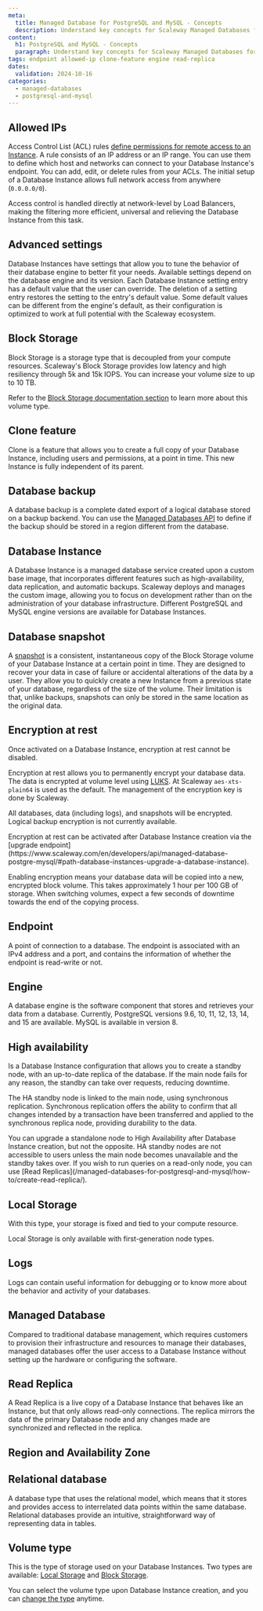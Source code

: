 ```yaml
---
meta:
  title: Managed Database for PostgreSQL and MySQL - Concepts
  description: Understand key concepts for Scaleway Managed Databases for PostgreSQL and MySQL.
content:
  h1: PostgreSQL and MySQL - Concepts
  paragraph: Understand key concepts for Scaleway Managed Databases for PostgreSQL and MySQL.
tags: endpoint allowed-ip clone-feature engine read-replica
dates:
  validation: 2024-10-16
categories:
  - managed-databases
  - postgresql-and-mysql
---
```


## Allowed IPs

Access Control List (ACL) rules [define permissions for remote access to an Instance](/managed-databases-for-postgresql-and-mysql/how-to/manage-allowed-ip-addresses/). A rule consists of an IP address or an IP range. You can use them to define which host and networks can connect to your Database Instance's endpoint. You can add, edit, or delete rules from your ACLs. The initial setup of a Database Instance allows full network access from anywhere (`0.0.0.0/0`).

Access control is handled directly at network-level by Load Balancers, making the filtering more efficient, universal and relieving the Database Instance from this task.

## Advanced settings

Database Instances have settings that allow you to tune the behavior of their database engine to better fit your needs. Available settings depend on the database engine and its version. Each Database Instance setting entry has a default value that the user can override. The deletion of a setting entry restores the setting to the entry's default value. Some default values can be different from the engine's default, as their configuration is optimized to work at full potential with the Scaleway ecosystem.

## Block Storage

Block Storage is a storage type that is decoupled from your compute resources. Scaleway's Block Storage provides low latency and high resiliency through 5k and 15k IOPS. You can increase your volume size to up to 10 TB.

Refer to the [Block Storage documentation section](/block-storage/concepts/) to learn more about this volume type.

## Clone feature

Clone is a feature that allows you to create a full copy of your Database Instance, including users and permissions, at a point in time. This new Instance is fully independent of its parent.

## Database backup

A database backup is a complete dated export of a logical database stored on a backup backend. You can use the [Managed Databases API](https://www.scaleway.com/en/developers/api/managed-database-postgre-mysql/#path-backups-create-a-database-backup) to define if the backup should be stored in a region different from the database.

## Database Instance

A Database Instance is a managed database service created upon a custom base image, that incorporates different features such as high-availability, data replication, and automatic backups. Scaleway deploys and manages the custom image, allowing you to focus on development rather than on the administration of your database infrastructure. Different PostgreSQL and MySQL engine versions are available for Database Instances.

## Database snapshot

A [snapshot](/managed-databases-for-postgresql-and-mysql/how-to/manage-snapshots/) is a consistent, instantaneous copy of the Block Storage volume of your Database Instance at a certain point in time. They are designed to recover your data in case of failure or accidental alterations of the data by a user. They allow you to quickly create a new Instance from a previous state of your database, regardless of the size of the volume. Their limitation is that, unlike backups, snapshots can only be stored in the same location as the original data.

## Encryption at rest

<Message type="important">
Once activated on a Database Instance, encryption at rest cannot be disabled.
</Message>

Encryption at rest allows you to permanently encrypt your database data. The data is encrypted at volume level using [LUKS](https://en.wikipedia.org/wiki/Linux_Unified_Key_Setup). At Scaleway `aes-xts-plain64` is used as the default. The management of the encryption key is done by Scaleway.

All databases, data (including logs), and snapshots will be encrypted. Logical backup encryption is not currently available.

<Message type="note">
Encryption at rest can be activated after Database Instance creation via the [upgrade endpoint](https://www.scaleway.com/en/developers/api/managed-database-postgre-mysql/#path-database-instances-upgrade-a-database-instance).
</Message>

Enabling encryption means your database data will be copied into a new, encrypted block volume. This takes approximately 1 hour per 100 GB of storage. When switching volumes, expect a few seconds of downtime towards the end of the copying process.


## Endpoint

A point of connection to a database. The endpoint is associated with an IPv4 address and a port, and contains the information of whether the endpoint is read-write or not.

## Engine

A database engine is the software component that stores and retrieves your data from a database. Currently, PostgreSQL versions 9.6, 10, 11, 12, 13, 14, and 15 are available. MySQL is available in version 8.

## High availability

Is a Database Instance configuration that allows you to create a standby node, with an up-to-date replica of the database. If the main node fails for any reason, the standby can take over requests, reducing downtime.

The HA standby node is linked to the main node, using synchronous replication. Synchronous replication offers the ability to confirm that all changes intended by a transaction have been transferred and applied to the synchronous replica node, providing durability to the data.

<Message type="important">
  You can upgrade a standalone node to High Availability after Database Instance creation, but not the opposite.
</Message>

<Message type="note">
  HA standby nodes are not accessible to users unless the main node becomes unavailable and the standby takes over. If you wish to run queries on a read-only node, you can use [Read Replicas](/managed-databases-for-postgresql-and-mysql/how-to/create-read-replica/).
</Message>

## Local Storage

With this type, your storage is fixed and tied to your compute resource.

<Message type="note">
  Local Storage is only available with first-generation node types.
</Message>

## Logs

Logs can contain useful information for debugging or to know more about the behavior and activity of your databases.

## Managed Database

Compared to traditional database management, which requires customers to provision their infrastructure and resources to manage their databases, managed databases offer the user access to a Database Instance without setting up the hardware or configuring the software.

## Read Replica

A Read Replica is a live copy of a Database Instance that behaves like an Instance, but that only allows read-only connections. The replica mirrors the data of the primary Database node and any changes made are synchronized and reflected in the replica.

## Region and Availability Zone

<Macro id="region-and-az" />

## Relational database

A database type that uses the relational model, which means that it stores and provides access to interrelated data points within the same database. Relational databases provide an intuitive, straightforward way of representing data in tables.

## Volume type

This is the type of storage used on your Database Instances. Two types are available: [Local Storage](#local-storage) and [Block Storage](#block-storage).

You can select the volume type upon Database Instance creation, and you can [change the type](/managed-databases-for-postgresql-and-mysql/how-to/change-volume-type/) anytime.